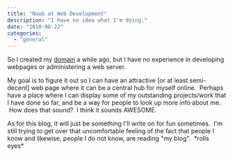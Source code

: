 ```yaml
---
title: "Noob at Web Development"
description: "I have no idea what I'm doing."
date: "2010-06-22"
categories: 
  - "general"
---
```


So I created my [domain](http://jessechen.net) a while ago, but I have no experience in developing webpages or administering a web server.  

My goal is to figure it out so I can have an attractive [or at least semi-decent] web page where it can be a central hub for myself online.  Perhaps have a place where I can display some of my outstanding projects/work that I have done so far, and be a way for people to look up more info about me.  How does that sound?  I think it sounds AWESOME.  

As for this blog, it will just be something I'll write on for fun sometimes.  I'm still trying to get over that uncomfortable feeling of the fact that people I know and likewise, people I do not know, are reading "my blog".  \*rolls eyes\*
